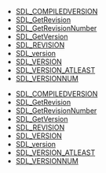 <!-- DO NOT HAND-EDIT CATEGORY LISTS, THEY ARE AUTOGENERATED AND WILL BE OVERWRITTEN, BASED ON TAGS IN INDIVIDUAL PAGE FOOTERS. EDIT THOSE INSTEAD. -->
<!-- BEGIN CATEGORY LIST -->
* [[SDL_COMPILEDVERSION]]
* [[SDL_GetRevision]]
* [[SDL_GetRevisionNumber]]
* [[SDL_GetVersion]]
* [[SDL_REVISION]]
* [[SDL_version]]
* [[SDL_VERSION]]
* [[SDL_VERSION_ATLEAST]]
* [[SDL_VERSIONNUM]]
<!-- END CATEGORY LIST -->
* [[SDL_COMPILEDVERSION]]
* [[SDL_GetRevision]]
* [[SDL_GetRevisionNumber]]
* [[SDL_GetVersion]]
* [[SDL_REVISION]]
* [[SDL_VERSION]]
* [[SDL_version]]
* [[SDL_VERSION_ATLEAST]]
* [[SDL_VERSIONNUM]]
<!-- END CATEGORY LIST -->

